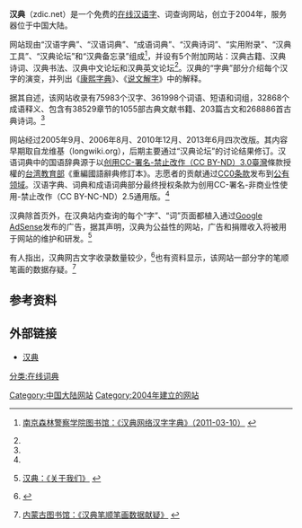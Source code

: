 {{not|陳漢典}}
{{NoteTA|1=zh-tw:線上;zh-cn:在线;}}
'''汉典'''（zdic.net）是一个免费的[[在线|在线]][[汉语|汉语]][[汉字|字]]、词查询网站，创立于2004年，服务器位于中国大陆。

网站现由“汉语字典”、“汉语词典”、“成语词典”、“汉典诗词”、“实用附录”、“汉典工具”、“汉典论坛”和“汉典备忘录”组成<ref>{{zh}}[http://lib.forestpolice.net/Article/news_view.asp?newsid=910 南京森林警察学院图书馆：《汉典网络汉字字典》（2011-03-10）] {{Wayback|url=http://lib.forestpolice.net/Article/news_view.asp?newsid=910 |date=20140324130542 }}</ref>，并设有5个附加网站：汉典古籍、汉典诗词、汉典书法、汉典中文论坛和汉典英文论坛<ref name="about" />。汉典的“字典”部分介绍每个汉字的演变，并列出《[[康熙字典|康熙字典]]》、《[[说文解字|说文解字]]》中的解释。

据其自述，该网站收录有75983个汉字、361998个词语、短语和词组，32868个成语释义、包含有38529章节的1055部古典文献书籍、203篇古文和268886首古典诗词。<ref name="about" />

网站经过2005年9月、2006年8月、2010年12月、2013年6月四次改版。其内容早期取自龙维基（longwiki.org），后期主要通过“汉典论坛”的讨论结果修订。汉语词典中的国语辞典源于以[[創作共用授權條款|创用CC-署名-禁止改作（CC BY-ND）3.0臺灣]]條款授權的[[台湾教育部|台湾教育部]]《重編國語辭典修訂本》。志愿者的贡献通过[[創作共用授權條款|CC0条款]]发布到[[公有领域|公有领域]]。汉语字典、词典和成语词典部分最终授权条款为创用CC-署名-非商业性使用-禁止改作（CC BY-NC-ND）2.5通用版。<ref name="about" />
 
汉典除首页外，在汉典站内查询的每个“字”、“词”页面都植入通过[[Google_AdSense|Google AdSense]]发布的广告，据其声明，汉典为公益性的网站，广告和捐赠收入将被用于网站的维护和研发。<ref name="about">{{zh}}[http://www.zdic.net/aboutus/ 汉典：《关于我们》] {{Wayback|url=http://www.zdic.net/aboutus/ |date=20210414064441 }}</ref>

有人指出，汉典网古文字收录数量较少，<ref>{{cite news|url=http://www.dfdaily.com/html/150/2011/1/14/558757.shtml|title=国内古文字字库：权威实用，字数不多|newspaper=[[东方早报|东方早报]]|date=2011-01-14|archiveurl=https://web.archive.org/web/20110119084540/http://www.dfdaily.com/html/150/2011/1/14/558757.shtml|author=江村|archivedate=2011-01-19|dead-url=yes}}</ref>也有资料显示，该网站一部分字的笔顺笔画的数据存疑。<ref>{{zh}}[http://www.cnindex.fudan.edu.cn/zgsy/2010n4/heyuanjing.htm 内蒙古图书馆：《汉典笔顺笔画数据献疑》] {{webarchive|url=https://web.archive.org/web/20140324124741/http://www.cnindex.fudan.edu.cn/zgsy/2010n4/heyuanjing.htm
|date=2014-03-24}}</ref>

== 参考资料 ==
{{reflist}}

== 外部链接 ==
*{{zh}}[http://www.zdic.net 汉典] {{Wayback|url=http://www.zdic.net/ |date=20200908172253 }}
{{汉语在线百科全书}}
[[Category:中国大陆网站|Category:中国大陆网站]]
[[分类:在线词典|分类:在线词典]]
[[Category:2004年建立的网站|Category:2004年建立的网站]]